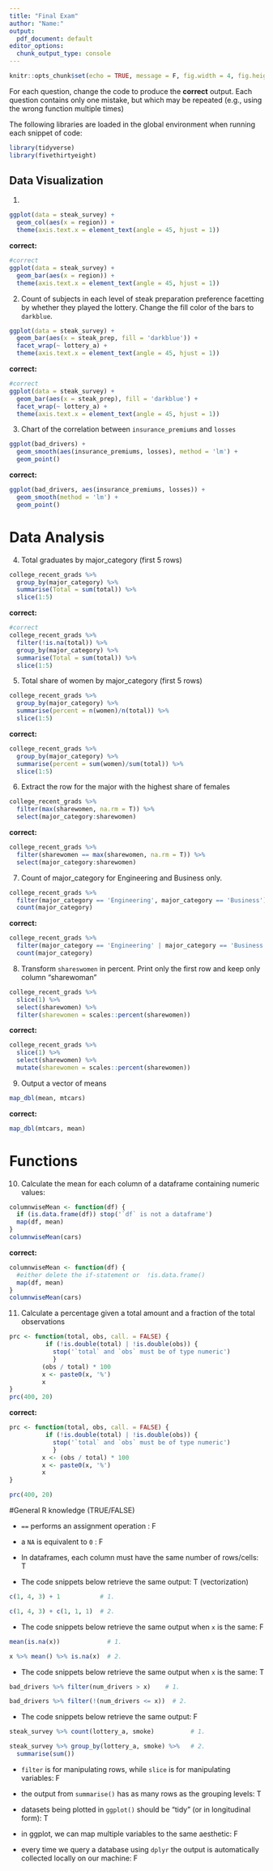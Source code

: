 ```yaml
---
title: "Final Exam"
author: "Name:"
output:
  pdf_document: default
editor_options:
  chunk_output_type: console
---
```


```r
knitr::opts_chunk$set(echo = TRUE, message = F, fig.width = 4, fig.height = 3)
```

\vspace{30pt}

For each question, change the code to produce the **correct** output. Each question contains only one mistake, but which may be repeated (e.g., using the wrong function multiple times)

The following libraries are loaded in the global environment when running each snippet of code:

```r
library(tidyverse)
library(fivethirtyeight)
```

\vspace{30pt}

\newpage

## Data Visualization

1.

\vspace{30pt}

```r
ggplot(data = steak_survey) +
  geom_col(aes(x = region)) +
  theme(axis.text.x = element_text(angle = 45, hjust = 1))
```

**correct:**

```r
#correct
ggplot(data = steak_survey) +
  geom_bar(aes(x = region)) +
  theme(axis.text.x = element_text(angle = 45, hjust = 1))
```


\newpage

2. Count of subjects in each level of steak preparation preference facetting by whether they played the lottery. Change the fill color of the bars to `darkblue`.

\vspace{30pt}

```r
ggplot(data = steak_survey) +
  geom_bar(aes(x = steak_prep, fill = 'darkblue')) +
  facet_wrap(~ lottery_a) +
  theme(axis.text.x = element_text(angle = 45, hjust = 1))
```

\vspace{30pt}
**correct:**

```r
#correct
ggplot(data = steak_survey) +
  geom_bar(aes(x = steak_prep), fill = 'darkblue') +
  facet_wrap(~ lottery_a) +
  theme(axis.text.x = element_text(angle = 45, hjust = 1))
```

\vspace{30pt}

\newpage

3. Chart of the correlation between `insurance_premiums` and `losses`

\vspace{30pt}

```r
ggplot(bad_drivers) +
  geom_smooth(aes(insurance_premiums, losses), method = 'lm') +
  geom_point()
```

\vspace{30pt}
**correct:**

```r
ggplot(bad_drivers, aes(insurance_premiums, losses)) +
  geom_smooth(method = 'lm') +
  geom_point()
```

\newpage

# Data Analysis

4. Total graduates by major_category (first 5 rows)

```r
college_recent_grads %>% 
  group_by(major_category) %>% 
  summarise(Total = sum(total)) %>% 
  slice(1:5)
```

\vspace{30pt}
**correct:**

```r
#correct
college_recent_grads %>% 
  filter(!is.na(total)) %>% 
  group_by(major_category) %>% 
  summarise(Total = sum(total)) %>% 
  slice(1:5)
```

\vspace{30pt}

5. Total share of women by major_category (first 5 rows)

```r
college_recent_grads %>% 
  group_by(major_category) %>% 
  summarise(percent = n(women)/n(total)) %>% 
  slice(1:5)
```

\vspace{30pt}
**correct:**

```r
college_recent_grads %>% 
  group_by(major_category) %>% 
  summarise(percent = sum(women)/sum(total)) %>% 
  slice(1:5)
```

\newpage

6. Extract the row for the major with the highest share of females

\vspace{30pt}

```r
college_recent_grads %>% 
  filter(max(sharewomen, na.rm = T)) %>% 
  select(major_category:sharewomen)
```

\vspace{30pt}
**correct:**

```r
college_recent_grads %>% 
  filter(sharewomen == max(sharewomen, na.rm = T)) %>% 
  select(major_category:sharewomen)
```

\vspace{30pt}

7. Count of major_category for Engineering and Business only.

\vspace{30pt}
```r
college_recent_grads %>% 
  filter(major_category == 'Engineering', major_category == 'Business') %>% 
  count(major_category) 
```

\vspace{30pt}
**correct:**

```r
college_recent_grads %>% 
  filter(major_category == 'Engineering' | major_category == 'Business'  ) %>% 
  count(major_category) 
```

\newpage


8. Transform `shareswomen` in percent. Print only the first row and keep only column "sharewoman"

\vspace{30pt}

```r
college_recent_grads %>% 
  slice(1) %>% 
  select(sharewomen) %>% 
  filter(sharewomen = scales::percent(sharewomen))
```

\vspace{30pt}
**correct:**

```r
college_recent_grads %>% 
  slice(1) %>% 
  select(sharewomen) %>% 
  mutate(sharewomen = scales::percent(sharewomen))
```
 
\vspace{30pt}

9. Output a vector of means

```r
map_dbl(mean, mtcars)
```

**correct:**

```r
map_dbl(mtcars, mean)
```

\newpage 

# Functions

10. Calculate the mean for each column of a dataframe containing numeric values:

```r
columnwiseMean <- function(df) {
  if (is.data.frame(df)) stop('`df` is not a dataframe')
  map(df, mean)
} 
columnwiseMean(cars)
```

\vspace{30pt}
**correct:**


```r
columnwiseMean <- function(df) {
  #either delete the if-statement or  !is.data.frame()
  map(df, mean)
} 
columnwiseMean(cars)
```


11. Calculate a percentage given a total amount and a fraction of the total observations


```r
prc <- function(total, obs, call. = FALSE) {
          if (!is.double(total) | !is.double(obs)) {
            stop('`total` and `obs` must be of type numeric')  
            }
         (obs / total) * 100
         x <- paste0(x, '%')
         x
}
prc(400, 20)
```

\vspace{30pt}
**correct:**

```r
prc <- function(total, obs, call. = FALSE) {
          if (!is.double(total) | !is.double(obs)) {
            stop('`total` and `obs` must be of type numeric')  
            }
         x <- (obs / total) * 100
         x <- paste0(x, '%')
         x
}
```
```r
prc(400, 20)
```



\newpage

#General R knowledge (TRUE/FALSE)


  - `==` performs an assignment operation : F
 
  - a `NA` is equivalent to `0` : F
 
  - In dataframes, each column must have the same number of rows/cells: T
 
  - The code snippets below retrieve the same output: T (vectorization)
 
```r
c(1, 4, 3) + 1           # 1.

c(1, 4, 3) + c(1, 1, 1)  # 2. 
```
 

  - The code snippets below retrieve the same output when `x` is the same: F
 
```r
mean(is.na(x))             # 1. 

x %>% mean() %>% is.na(x)  # 2.
```
 

  - The code snippets below retrieve the same output when `x` is the same: T
 
```r
bad_drivers %>% filter(num_drivers > x)    # 1. 

bad_drivers %>% filter(!(num_drivers <= x))  # 2.
```



  - The code snippets below retrieve the same output: F
 
```r
steak_survey %>% count(lottery_a, smoke)          # 1. 

steak_survey %>% group_by(lottery_a, smoke) %>%   # 2.
  summarise(sum())
```


  - `filter` is for manipulating rows, while `slice` is for manipulating variables: F
  

  - the output from `summarise()` has as many rows as the grouping levels: T

  
  - datasets being plotted in `ggplot()` should be "tidy" (or in longitudinal form): T
  
  
  - in ggplot, we can map multiple variables to the same aesthetic: F
  
  
  - every time we query a database using `dplyr` the output is automatically collected locally on our machine: F

